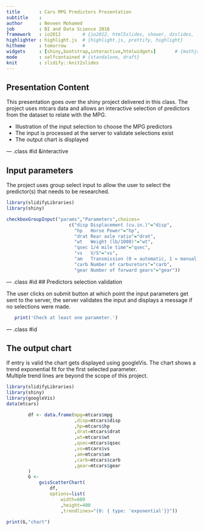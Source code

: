 ```yaml
---
title       : Cars MPG Predictors Presentation
subtitle    : 
author      : Neveen Mohamed
job         : BI and Data Science 2016
framework   : io2012        # {io2012, html5slides, shower, dzslides, ...}
highlighter : highlight.js  # {highlight.js, prettify, highlight}
hitheme     : tomorrow      # 
widgets     : [shiny,bootstrap,interactive,htmlwidgets]       # {mathjax, quiz, bootstrap}
mode        : selfcontained # {standalone, draft}
knit        : slidify::knit2slides
--- 
```


## Presentation Content

This presentation goes over the shiny project delivered in this class. The project uses 
mtcars data and allows an interactive selection of predictors from the dataset to relate with the MPG.


*  Illustration of the input selection to choose the MPG predictors
*  The input is processed at the server to validate selections exist
*  The output chart is displayed

--- .class #id &interactive

## Input parameters
The project uses group select input to allow the user to select the predictor(s) that needs to be researched. 

```r

library(slidifyLibraries)
library(shiny)

checkboxGroupInput("params","Parameters",choices=
                       c("disp Displacement (cu.in.)"="disp",
                         "hp   Horse Power"="hp",
                         "drat Rear axle ratio"="drat",
                         "wt   Weight (lb/1000)"="wt",
                         "qsec 1/4 mile time"="qsec",
                         "vs   V/S"="vs",
                         "am   Transmission (0 = automatic, 1 = manual)"="am",
                         "carb Number of carburetors"="carb",
                         "gear Number of forward gears"="gear"))


```

--- .class #id 
## Predictors selection validation

The user clicks on submit button at which point the input parameters get sent to the server,
the server validates the input and displays a message if no selections were made. 


```r
   print('Check at least one parameter.')
```

--- .class #id 

## The output chart

If entry is valid the chart gets displayed using googleVis. The chart shows a trend 
exponential fit for the first selected parameter.   
Multiple trend lines are beyond the scope of this project.

```r

library(slidifyLibraries)
library(shiny)
library(googleVis)
data(mtcars)

        df <- data.frame(mpg=mtcars$mpg
                         ,disp=mtcars$disp
                         ,hp=mtcars$hp
                         ,drat=mtcars$drat
                         ,wt=mtcars$wt
                         ,qsec=mtcars$qsec
                         ,vs=mtcars$vs
                         ,am=mtcars$am
                         ,carb=mtcars$carb
                         ,gear=mtcars$gear
        )
        G <- 
            gvisScatterChart(
                df, 
                options=list(
                    width=600
                    ,height=400 
                    ,trendlines="{0: { type: 'exponential'}}"))
        
print(G,"chart")

```




